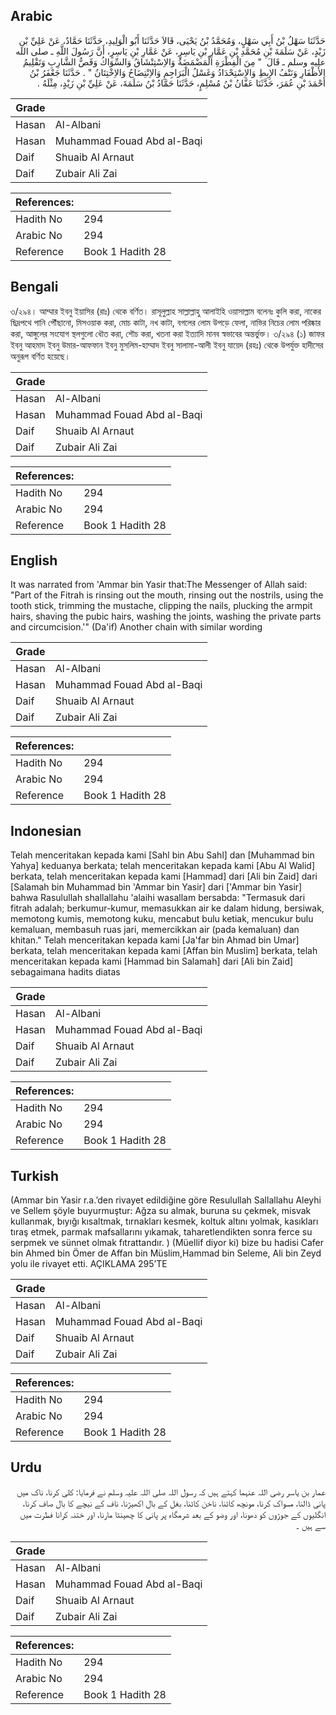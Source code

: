 ## Arabic


<div dir="rtl" lang="ar" style={{fontSize:'larger',backgroundColor:'#f8f9fa',padding:20}}>
حَدَّثَنَا سَهْلُ بْنُ أَبِي سَهْلٍ، وَمُحَمَّدُ بْنُ يَحْيَى، قَالاَ حَدَّثَنَا أَبُو الْوَلِيدِ، حَدَّثَنَا حَمَّادٌ، عَنْ عَلِيِّ بْنِ زَيْدٍ، عَنْ سَلَمَةَ بْنِ مُحَمَّدِ بْنِ عَمَّارِ بْنِ يَاسِرٍ، عَنْ عَمَّارِ بْنِ يَاسِرٍ، أَنَّ رَسُولَ اللَّهِ ـ صلى الله عليه وسلم ـ قَالَ ‏ "‏ مِنَ الْفِطْرَةِ الْمَضْمَضَةُ وَالاِسْتِنْشَاقُ وَالسِّوَاكُ وَقَصُّ الشَّارِبِ وَتَقْلِيمُ الأَظْفَارِ وَنَتْفُ الإِبِطِ وَالاِسْتِحْدَادُ وَغَسْلُ الْبَرَاجِمِ وَالاِنْتِضَاحُ وَالاِخْتِتَانُ ‏"‏ ‏.‏ حَدَّثَنَا جَعْفَرُ بْنُ أَحْمَدَ بْنِ عُمَرَ، حَدَّثَنَا عَفَّانُ بْنُ مُسْلِمٍ، حَدَّثَنَا حَمَّادُ بْنُ سَلَمَةَ، عَنْ عَلِيِّ بْنِ زَيْدٍ، مِثْلَهُ ‏.‏
</div>
<div style={{backgroundColor:'#f8f9fa',padding:20, marginBottom: 10}}><table> <thead> <tr> <th>Grade</th> <th></th> </tr> </thead> <tbody> <tr><td>Hasan</td><td>Al-Albani</td></tr><tr><td>Hasan</td><td>Muhammad Fouad Abd al-Baqi</td></tr><tr><td>Daif</td><td>Shuaib Al Arnaut</td></tr><tr><td>Daif</td><td>Zubair Ali Zai</td></tr></tbody></table><table> <thead> <tr> <th>References:</th> <th></th> </tr> </thead> <tbody><tr><td>Hadith No</td><td>294</td></tr><tr><td>Arabic No</td><td>294</td></tr><tr><td>Reference</td><td>Book 1 Hadith 28</td></tr></tbody></table></div>

## Bengali


<div dir="ltr" lang="bn" style={{fontSize:'larger',backgroundColor:'#f8f9fa',padding:20}}>
৩/২৯৪। আম্মার ইবনু ইয়াসির (রাঃ) থেকে বর্ণিত। রাসূলুল্লাহ সাল্লাল্লাহু আলাইহি ওয়াসাল্লাম বলেনঃ কুলি করা, নাকের ছিদ্রপথে পানি পৌঁছানো, মিসওয়াক করা, মোচ কাটা, নখ কাটা, বগলের লোম উপড়ে ফেলা, নাভির নিচের লোম পরিষ্কার করা, আঙ্গুলের সংযোগ স্থলগুলো ধৌত করা, শৌচ করা, খতনা করা ইত্যাদি মানব স্বভাবের অন্তর্ভুক্ত। ৩/২৯৪ (১) জাফর ইবনু আহমাদ ইবনু উমার-আফফান ইবনু মুসলিম-হাম্মাদ ইবনু সালামা-আলী ইবনু যায়েদ (রহঃ) থেকে উপর্যুক্ত হাদীসের অনুরূপ বর্ণিত হয়েছে।
</div>
<div style={{backgroundColor:'#f8f9fa',padding:20, marginBottom: 10}}><table> <thead> <tr> <th>Grade</th> <th></th> </tr> </thead> <tbody> <tr><td>Hasan</td><td>Al-Albani</td></tr><tr><td>Hasan</td><td>Muhammad Fouad Abd al-Baqi</td></tr><tr><td>Daif</td><td>Shuaib Al Arnaut</td></tr><tr><td>Daif</td><td>Zubair Ali Zai</td></tr></tbody></table><table> <thead> <tr> <th>References:</th> <th></th> </tr> </thead> <tbody><tr><td>Hadith No</td><td>294</td></tr><tr><td>Arabic No</td><td>294</td></tr><tr><td>Reference</td><td>Book 1 Hadith 28</td></tr></tbody></table></div>

## English


<div dir="ltr" lang="en" style={{fontSize:'larger',backgroundColor:'#f8f9fa',padding:20}}>
It was narrated from 'Ammar bin Yasir that:The Messenger of Allah said: "Part of the Fitrah is rinsing out the mouth, rinsing out the nostrils, using the tooth stick, trimming the mustache, clipping the nails, plucking the armpit hairs, shaving the pubic hairs, washing the joints, washing the private parts and circumcision.'" (Da'if) Another chain with similar wording
</div>
<div style={{backgroundColor:'#f8f9fa',padding:20, marginBottom: 10}}><table> <thead> <tr> <th>Grade</th> <th></th> </tr> </thead> <tbody> <tr><td>Hasan</td><td>Al-Albani</td></tr><tr><td>Hasan</td><td>Muhammad Fouad Abd al-Baqi</td></tr><tr><td>Daif</td><td>Shuaib Al Arnaut</td></tr><tr><td>Daif</td><td>Zubair Ali Zai</td></tr></tbody></table><table> <thead> <tr> <th>References:</th> <th></th> </tr> </thead> <tbody><tr><td>Hadith No</td><td>294</td></tr><tr><td>Arabic No</td><td>294</td></tr><tr><td>Reference</td><td>Book 1 Hadith 28</td></tr></tbody></table></div>

## Indonesian


<div dir="ltr" lang="id" style={{fontSize:'larger',backgroundColor:'#f8f9fa',padding:20}}>
Telah menceritakan kepada kami [Sahl bin Abu Sahl] dan [Muhammad bin Yahya] keduanya berkata; telah menceritakan kepada kami [Abu Al Walid] berkata, telah menceritakan kepada kami [Hammad] dari [Ali bin Zaid] dari [Salamah bin Muhammad bin 'Ammar bin Yasir] dari ['Ammar bin Yasir] bahwa Rasulullah shallallahu 'alaihi wasallam bersabda: "Termasuk dari fitrah adalah; berkumur-kumur, memasukkan air ke dalam hidung, bersiwak, memotong kumis, memotong kuku, mencabut bulu ketiak, mencukur bulu kemaluan, membasuh ruas jari, memercikkan air (pada kemaluan) dan khitan." Telah menceritakan kepada kami [Ja'far bin Ahmad bin Umar] berkata, telah menceritakan kepada kami [Affan bin Muslim] berkata, telah menceritakan kepada kami [Hammad bin Salamah] dari [Ali bin Zaid] sebagaimana hadits diatas
</div>
<div style={{backgroundColor:'#f8f9fa',padding:20, marginBottom: 10}}><table> <thead> <tr> <th>Grade</th> <th></th> </tr> </thead> <tbody> <tr><td>Hasan</td><td>Al-Albani</td></tr><tr><td>Hasan</td><td>Muhammad Fouad Abd al-Baqi</td></tr><tr><td>Daif</td><td>Shuaib Al Arnaut</td></tr><tr><td>Daif</td><td>Zubair Ali Zai</td></tr></tbody></table><table> <thead> <tr> <th>References:</th> <th></th> </tr> </thead> <tbody><tr><td>Hadith No</td><td>294</td></tr><tr><td>Arabic No</td><td>294</td></tr><tr><td>Reference</td><td>Book 1 Hadith 28</td></tr></tbody></table></div>

## Turkish


<div dir="ltr" lang="tr" style={{fontSize:'larger',backgroundColor:'#f8f9fa',padding:20}}>
(Ammar bin Yasir r.a.’den rivayet edildiğine göre Resulullah Sallallahu Aleyhi ve Sellem şöyle buyurmuştur: Ağza su almak, buruna su çekmek, misvak kullanmak, bıyığı kısaltmak, tırnakları kesmek, koltuk altını yolmak, kasıkları tıraş etmek, parmak mafsallarını yıkamak, taharetlendikten sonra ferce su serpmek ve sünnet olmak fıtrattandır. ) (Müellif diyor ki) bize bu hadisi Cafer bin Ahmed bin Ömer de Affan bin Müslim,Hammad bin Seleme, Ali bin Zeyd yolu ile rivayet etti. AÇIKLAMA 295’TE
</div>
<div style={{backgroundColor:'#f8f9fa',padding:20, marginBottom: 10}}><table> <thead> <tr> <th>Grade</th> <th></th> </tr> </thead> <tbody> <tr><td>Hasan</td><td>Al-Albani</td></tr><tr><td>Hasan</td><td>Muhammad Fouad Abd al-Baqi</td></tr><tr><td>Daif</td><td>Shuaib Al Arnaut</td></tr><tr><td>Daif</td><td>Zubair Ali Zai</td></tr></tbody></table><table> <thead> <tr> <th>References:</th> <th></th> </tr> </thead> <tbody><tr><td>Hadith No</td><td>294</td></tr><tr><td>Arabic No</td><td>294</td></tr><tr><td>Reference</td><td>Book 1 Hadith 28</td></tr></tbody></table></div>

## Urdu


<div dir="rtl" lang="ur" style={{fontSize:'larger',backgroundColor:'#f8f9fa',padding:20}}>
عمار بن یاسر رضی اللہ عنہما کہتے ہیں کہ رسول اللہ صلی اللہ علیہ وسلم نے فرمایا: کلی کرنا، ناک میں پانی ڈالنا، مسواک کرنا، مونچھ کاٹنا، ناخن کاٹنا، بغل کے بال اکھیڑنا، ناف کے نیچے کا بال صاف کرنا، انگلیوں کے جوڑوں کو دھونا، اور وضو کے بعد شرمگاہ پر پانی کا چھینٹا مارنا، اور ختنہ کرانا فطرت میں سے ہیں ۔
</div>
<div style={{backgroundColor:'#f8f9fa',padding:20, marginBottom: 10}}><table> <thead> <tr> <th>Grade</th> <th></th> </tr> </thead> <tbody> <tr><td>Hasan</td><td>Al-Albani</td></tr><tr><td>Hasan</td><td>Muhammad Fouad Abd al-Baqi</td></tr><tr><td>Daif</td><td>Shuaib Al Arnaut</td></tr><tr><td>Daif</td><td>Zubair Ali Zai</td></tr></tbody></table><table> <thead> <tr> <th>References:</th> <th></th> </tr> </thead> <tbody><tr><td>Hadith No</td><td>294</td></tr><tr><td>Arabic No</td><td>294</td></tr><tr><td>Reference</td><td>Book 1 Hadith 28</td></tr></tbody></table></div>